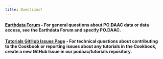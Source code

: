 ```yaml
---
title: Questions?
---
```


#### [**Earthdata Forum**](https://forum.earthdata.nasa.gov/) - For general questions about PO.DAAC data or data access, see the Earthdata Forum and specify PO.DAAC. 

#### [**Tutorials GitHub Issues Page**](https://github.com/podaac/tutorials/issues) - For technical questions about contributing to the Cookbook or reporting issues about any tutorials in the Cookbook, create a new GitHub Issue in our podaac/tutorials repository.

